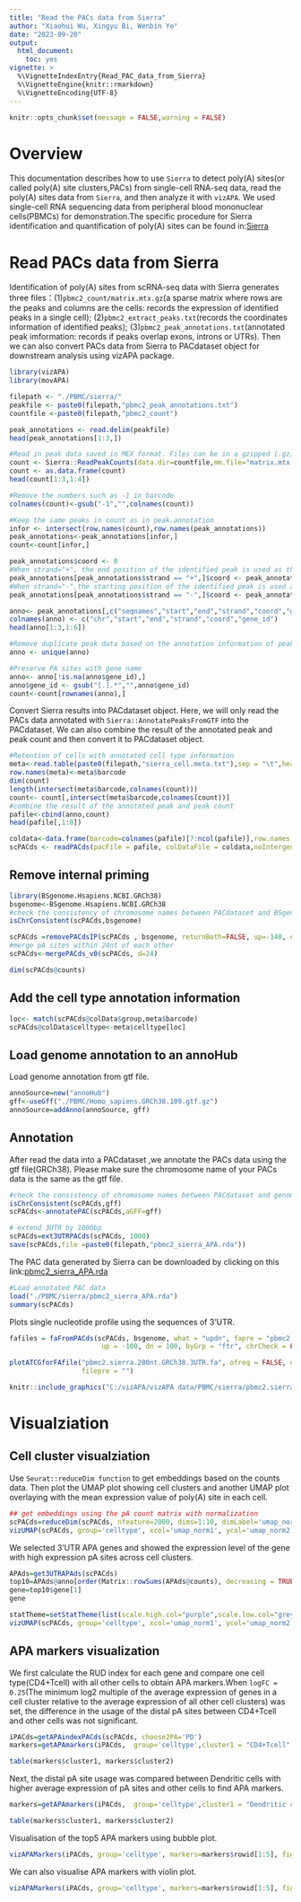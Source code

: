 ---
title: "Read the PACs data from Sierra"
author: "Xiaohui Wu, Xingyu Bi, Wenbin Ye"
date: "2023-09-20"
output:
  html_document: 
    toc: yes
vignette: >
  %\VignetteIndexEntry{Read_PAC_data_from_Sierra}
  %\VignetteEngine{knitr::rmarkdown}
  %\VignetteEncoding{UTF-8}    
---

```{r setup, include=FALSE}
knitr::opts_chunk$set(message = FALSE,warning = FALSE)
```


# Overview

This documentation describes how to use `Sierra` to detect poly(A) sites(or called poly(A) site clusters,PACs) from single-cell RNA-seq data, read the poly(A) sites data from `Sierra`, and then analyze it with `vizAPA`. We used  single-cell RNA sequencing data from peripheral blood mononuclear cells(PBMCs) for demonstration.The specific procedure for Sierra identification and quantification of poly(A) sites can be found in:[Sierra](https://github.com/VCCRI/Sierra/wiki/Sierra-Vignette)


# Read PACs data from Sierra
Identification of poly(A) sites from scRNA-seq data with Sierra generates three files：(1)`pbmc2_count/matrix.mtx.gz`(a sparse matrix where rows are the peaks and columns are the cells: records the expression of identified  peaks in a single cell); (2)`pbmc2_extract_peaks.txt`(records the coordinates information of identified peaks); (3)`pbmc2_peak_annotations.txt`(annotated peak imformation: records if peaks overlap exons, introns or UTRs). Then we can also convert PACs data from Sierra to PACdataset object for downstream analysis using vizAPA package.

```{r results='hide'}
library(vizAPA)
library(movAPA)
```

```{r eval=FALSE}
filepath <- "./PBMC/sierra/"
peakfile <- paste0(filepath,"pbmc2_peak_annotations.txt")
countfile <-paste0(filepath,"pbmc2_count")

```

```{r eval=FALSE}
peak_annotations <- read.delim(peakfile)
head(peak_annotations[1:3,])

#Read in peak data saved in MEX format. Files can be in a gzipped (.gz) format.
count <- Sierra::ReadPeakCounts(data.dir=countfile,mm.file="matrix.mtx.gz",barcodes.file ="barcodes.tsv.gz")
count <- as.data.frame(count)
head(count[1:3,1:4])

#Remove the numbers such as -1 in barcode
colnames(count)<-gsub("-1","",colnames(count))
```


```{r eval=FALSE}
#Keep the same peaks in count as in peak.annotation
infor <- intersect(row.names(count),row.names(peak_annotations))
peak_annotations<-peak_annotations[infor,]
count<-count[infor,]

peak_annotations$coord <- 0
#When strand="+", the end position of the identified peak is used as the coordinate of the pA site
peak_annotations[peak_annotations$strand == "+",]$coord <- peak_annotations[peak_annotations$strand == "+",]$end
#When strand="-",the starting position of the identified peak is used as the coordinate of the pA site
peak_annotations[peak_annotations$strand == "-",]$coord <- peak_annotations[peak_annotations$strand == "-",]$start

anno<- peak_annotations[,c("seqnames","start","end","strand","coord","gene_id")]
colnames(anno) <- c("chr","start","end","strand","coord","gene_id")
head(anno[1:3,1:6])

#Remove duplicate peak data based on the annotation information of peak
anno <- unique(anno)

#Preserve PA sites with gene name
anno<- anno[!is.na(anno$gene_id),]
anno$gene_id <- gsub("[.].*","",anno$gene_id)
count<-count[rownames(anno),]
```

Convert Sierra results into PACdataset object. Here, we will only read the PACs data annotated with `Sierra::AnnotatePeaksFromGTF` into the PACdataset. We can also combine the result of the annotated peak and peak count and then convert it to PACdataset object.

```{r eval=FALSE}
#Retention of cells with annotated cell type information
meta<-read.table(paste0(filepath,"sierra_cell.meta.txt"),sep = "\t",header = TRUE)
row.names(meta)<-meta$barcode
dim(count)
length(intersect(meta$barcode,colnames(count)))
count<- count[,intersect(meta$barcode,colnames(count))]
#combine the result of the annotated peak and peak count
pafile<-cbind(anno,count)
head(pafile[,1:8])

coldata<-data.frame(barcode=colnames(pafile)[7:ncol(pafile)],row.names =colnames(pafile)[7:ncol(pafile)] )
scPACds <- readPACds(pacFile = pafile, colDataFile = coldata,noIntergenic = FALSE)

```

##  Remove internal priming
```{r eval=FALSE}
library(BSgenome.Hsapiens.NCBI.GRCh38)
bsgenome<-BSgenome.Hsapiens.NCBI.GRCh38
#check the consistency of chromosome names between PACdataset and BSgenome
isChrConsistent(scPACds,bsgenome)

scPACds =removePACdsIP(scPACds , bsgenome, returnBoth=FALSE, up=-140, dn=10, conA=6, sepA=NA,chrCheck = FALSE)
#merge pA sites within 24nt of each other
scPACds<-mergePACds_v0(scPACds, d=24)

dim(scPACds@counts)  
```

##  Add the cell type annotation information

```{r eval=FALSE}
loc<- match(scPACds@colData$group,meta$barcode)
scPACds@colData$celltype<-meta$celltype[loc]
```

##  Load genome annotation to an annoHub
Load genome annotation from gtf file.
```{r}
annoSource=new("annoHub")
gff<-useGff("./PBMC/Homo_sapiens.GRCh38.109.gtf.gz")
annoSource=addAnno(annoSource, gff)
```

##  Annotation 
After read the data into a PACdataset ,we annotate the PACs data using the gtf file(GRCh38). Please make sure the chromosome name of your PACs data is the same as the gtf file.

```{r eval=FALSE}
#check the consistency of chromosome names between PACdataset and genome annotations
isChrConsistent(scPACds,gff)
scPACds<-annotatePAC(scPACds,aGFF=gff)

# extend 3UTR by 1000bp
scPACds=ext3UTRPACds(scPACds, 1000)
save(scPACds,file =paste0(filepath,"pbmc2_sierra_APA.rda"))
```

The PAC data generated by Sierra can be downloaded by clicking on this link:[pbmc2_sierra_APA.rda](https://github.com/BMILAB/vizAPA/tree/refer)
```{r}
#Load annotated PAC data
load("./PBMC/sierra/pbmc2_sierra_APA.rda")
summary(scPACds)
```

Plots single nucleotide profile using the sequences of 3'UTR.
```{r eval=FALSE}
fafiles = faFromPACds(scPACds, bsgenome, what = "updn", fapre = "pbmc2.sierra.200nt.GRCh38",
                       up = -100, dn = 100, byGrp = "ftr", chrCheck = FALSE)

plotATCGforFAfile("pbmc2.sierra.200nt.GRCh38.3UTR.fa", ofreq = FALSE, opdf = TRUE, refPos = 101,
                  filepre = "")
```

```{r out.height="70%",out.width="60%",echo=FALSE}
knitr::include_graphics("C:/vizAPA/vizAPA data/PBMC/sierra/pbmc2.sierra.200nt.GRCh38.3UTR.png")
```

# Visualziation 
##  Cell cluster visualziation

Use `Seurat::reduceDim function` to get embeddings based on the counts data. Then plot the UMAP plot showing cell clusters and another UMAP plot overlaying with the mean expression value of poly(A) site in each cell.
```{r results='hide',out.height="90%",out.width="90%"}
## get embeddings using the pA count matrix with normalization
scPACds=reduceDim(scPACds, nfeature=2000, dims=1:10, dimLabel='umap_norm', norm=TRUE)
vizUMAP(scPACds, group='celltype', xcol='umap_norm1', ycol='umap_norm2' )

```

We selected 3'UTR APA genes and showed the expression level of  the gene with high expression pA sites across cell clusters.
```{r}
APAds=get3UTRAPAds(scPACds)
top10=APAds@anno[order(Matrix::rowSums(APAds@counts), decreasing = TRUE)[1:10],]
gene=top10$gene[1]
gene
```

```{r results='hide'}

statTheme=setStatTheme(list(scale.high.col="purple",scale.low.col="grey"),check = TRUE)
vizUMAP(scPACds, group='celltype', xcol='umap_norm1', ycol='umap_norm2' ,genes = gene,statTheme = statTheme)
```

##  APA markers visualization
We first calculate the RUD index for each gene and compare one cell type(CD4+Tcell) with all other cells to obtain APA markers.When `logFC = 0.25`(The minimum log2 multiple of the average expression of genes in a cell cluster relative to the average expression of all other cell clusters) was set, the difference in the usage of the distal pA sites between CD4+Tcell and other cells was not significant.
```{r results='hide'}
iPACds=getAPAindexPACds(scPACds, choose2PA='PD')
markers=getAPAmarkers(iPACds,  group='celltype',cluster1 = "CD4+Tcell" ,logFC = 0.25)
```

```{r}
table(markers$cluster1, markers$cluster2)
```


Next, the distal pA site usage was compared between Dendritic cells with higher average expression of pA sites and other cells to find APA markers.
```{r results='hide'}
markers=getAPAmarkers(iPACds,  group='celltype',cluster1 = "Dendritic cell" ,logFC = 0.25)

```

```{r }
table(markers$cluster1, markers$cluster2)
```


Visualisation of the top5 APA markers using bubble plot.
```{r}
vizAPAMarkers(iPACds, group='celltype', markers=markers$rowid[1:5], figType = 'bubble', statTheme=list(xgroup=FALSE))
```

We can also visualise APA markers with violin plot.
```{r}
vizAPAMarkers(iPACds, group='celltype', markers=markers$rowid[1:5], figType = 'violin')
```
